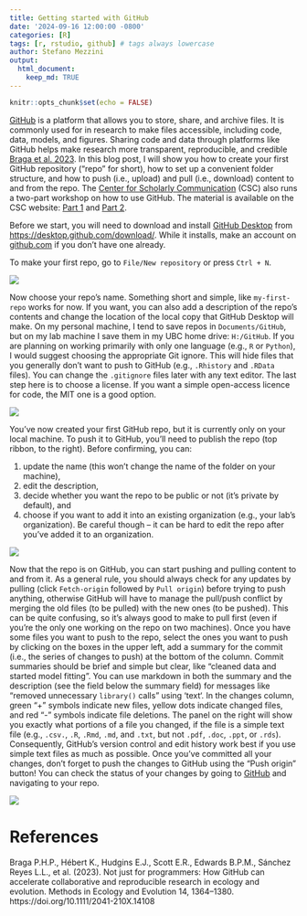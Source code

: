 ```yaml
---
title: Getting started with GitHub
date: '2024-09-16 12:00:00 -0800'
categories: [R]
tags: [r, rstudio, github] # tags always lowercase
author: Stefano Mezzini
output: 
  html_document:
    keep_md: TRUE
---
```


```r
knitr::opts_chunk$set(echo = FALSE)
```

[GitHub](https://github.com/) is a platform that allows you to store, share, and archive files. It is commonly used for in research to make files accessible, including code, data, models, and figures. Sharing code and data through platforms like GitHub helps make research more transparent, reproducible, and credible [Braga et al. 2023](https://doi.org/10.1111/2041-210X.14108). In this blog post, I will show you how to create your first GitHub repository ("repo" for short), how to set up a convenient folder structure, and how to push (i.e., upload) and pull (i.e., download) content to and from the repo. The [Center for Scholarly Communication](https://csc-ubc-okanagan.github.io/) (CSC) also runs a two-part workshop on how to use GitHub. The material is available on the CSC website: [Part 1](https://csc-ubc-okanagan.github.io/workshops/Intro-GitHub-Part-1.html) and [Part 2](https://csc-ubc-okanagan.github.io/workshops/Intro-GitHub-Part-2.html).

Before we start, you will need to download and install [GitHub Desktop](https://github.com/apps/desktop) from [https://desktop.github.com/download/](https://desktop.github.com/download/). While it installs, make an account on [github.com](github.com) if you don't have one already.

To make your first repo, go to `File/New repository` or press `Ctrl + N`.

![](images/new-repo.png)

Now choose your repo's name. Something short and simple, like `my-first-repo` works for now. If you want, you can also add a description of the repo's contents and change the location of the local copy that GitHub Desktop will make. On my personal machine, I tend to save repos in `Documents/GitHub`, but on my lab machine I save them in my UBC home drive: `H:/GitHub`. If you are planning on working primarily with only one language (e.g., `R` or `Python`), I would suggest choosing the appropriate Git ignore. This will hide files that you generally don't want to push to GitHub (e.g., `.Rhistory` and `.RData` files). You can change the `.gitignore` files later with any text editor. The last step here is to choose a license. If you want a simple open-access licence for code, the MIT one is a good option.

![](images/new-repo-options.png)

You've now created your first GitHub repo, but it is currently only on your local machine. To push it to GitHub, you'll need to publish the repo (top ribbon, to the right). Before confirming, you can:

1) update the name (this won't change the name of the folder on your machine),
2) edit the description,
3) decide whether you want the repo to be public or not (it's private by default), and
4) choose if you want to add it into an existing organization (e.g., your lab's organization). Be careful though -- it can be hard to edit the repo after you've added it to an organization.

![](images/publish-repo.png)

Now that the repo is on GitHub, you can start pushing and pulling content to and from it. As a general rule, you should always check for any updates by pulling (click `Fetch-origin` followed by `Pull origin`) before trying to push anything, otherwise GitHub will have to manage the pull/push conflict by merging the old files (to be pulled) with the new ones (to be pushed). This can be quite confusing, so it's always good to make to pull first (even if you're the only one working on the repo on two machines). Once you have some files you want to push to the repo, select the ones you want to push by clicking on the boxes in the upper left, add a summary for the commit (i.e., the series of changes to push) at the bottom of the column. Commit summaries should be brief and simple but clear, like "cleaned data and started model fitting". You can use markdown in both the summary and the description (see the field below the summary field) for messages like "removed unnecessary `library()` calls" using $\text{`text`}$. In the changes column, green "+" symbols indicate new files, yellow dots indicate changed files, and red "-" symbols indicate file deletions. The panel on the right will show you exactly what portions of a file you changed, if the file is a simple text file (e.g., `.csv.`, `.R`, `.Rmd`, `.md`, and `.txt`, but not `.pdf`, `.doc`, `.ppt`, or `.rds`). Consequently, GitHub's version control and edit history work best if you use simple text files as much as possible. Once you've committed all your changes, don't forget to push the changes to GitHub using the "Push origin" button! You can check the status of your changes by going to [GitHub](https://github.com/) and navigating to your repo.

![](images/push-origin.png)

# References

Braga P.H.P., Hébert K., Hudgins E.J., Scott E.R., Edwards B.P.M., Sánchez Reyes L.L., et al. (2023). Not just for programmers: How GitHub can accelerate collaborative and reproducible research in ecology and evolution. Methods in Ecology and Evolution 14, 1364–1380. https://doi.org/10.1111/2041-210X.14108
